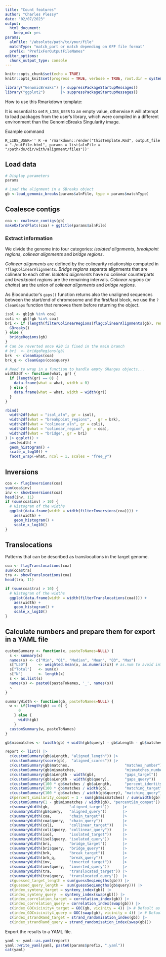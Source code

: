 ```yaml
---
title: "Count features"
author: "Charles Plessy"
date: "02/07/2023"
output: 
  html_document: 
    keep_md: yes
params:
  alnFile: "/absolute/path/to/your/file"
  matchType: "match_part or match depending on GFF file format"
  prefix: "PrefixForOutputFileNames"
editor_options: 
  chunk_output_type: console
---
```


```r
knitr::opts_chunk$set(echo = TRUE)
knitr::opts_knit$set(progress = TRUE, verbose = TRUE, root.dir = system2("pwd", stdout = TRUE))
```

```r
library("GenomicBreaks") |> suppressPackageStartupMessages()
library("ggplot2")       |> suppressPackageStartupMessages()
```

How to use this Rmarkdown template:

It is essential to set `R_LIBS_USER` to an empty value, otherwise `R` will
attempt to load packages from the user's library, which were compiled in a
different environment than the GenomicBreaks Singularity image.

Example command

```
R_LIBS_USER='' R -e 'rmarkdown::render("thisTemplate.Rmd", output_file = "./outFile.html", params = list(alnFile = "/path/do/dir/with/alignment/files"))'
```

Load data
---------

```r
# Display parameters
params

# Load the alignment in a GBreaks object
gb <-load_genomic_breaks(params$alnFile, type = params$matchType)
```

Coalesce contigs
----------------

```r
coa <- coalesce_contigs(gb)
makeOxfordPlots(coa) + ggtitle(params$alnFile)
```

### Extract information

We divide the genome into four categories: _isolated alignments_, _breakpoint
regions_, _colinear alignments_ and _bridge regions_.

_Colinear alignments_ are defined by the colinearity relationship computed
in `?flagColinearAlignments`.  _Bridge regions_ separate alignments that are
colinear to each other.  _Isolated alignments_ have no colinear counterparts
and _breakpoint regions_ are the remaining intervals.  _Colinear regions_ 
(or _chains_) are the union of _colinear alignments_ and _bridge regions_.

As Bioconductor's `gaps()` function returns also the unaligned sequences between
the start/end of chromosome and the first/last block, we use the `?cleanGaps`
function that removes them before returning the object.
   
```r
isol <- gb[gb %in% coa]
coli <- gb[!gb %in% coa]
bri <- if (length(filterColinearRegions(flagColinearAlignments(gb), rename = FALSE)) == 0) {
  GBreaks()
} else {
  bridgeRegions(gb)
}
# Can be reverted once #20 is fixed in the main branch
# bri  <- bridgeRegions(gb)
brk  <- cleanGaps(coa)
brk_q <- cleanGaps(coa$query)
```

```r
# Need to wrap in a function to handle empty GRanges objects...
width2df <- function(what, gr) {
  if (length(gr) == 0) {
    data.frame(what = what, width = 0)
  } else { 
    data.frame(what = what, width = width(gr))
  }
}

rbind(
  width2df(what = "isol_aln", gr = isol),
  width2df(what = "breakpoint_regions",   gr = brk),
  width2df(what = "colinear_aln", gr = coli),
  width2df(what = "colinear_region", gr = coa),
  width2df(what = "bridge", gr = bri)
) |> ggplot() +
  aes(width) +
  geom_histogram() +
  scale_x_log10() +
  facet_wrap(~what, ncol = 1, scales = "free_y")
```

Inversions
----------

```r
coa <- flagInversions(coa)
sum(coa$inv)
inv <- showInversions(coa)
head(inv, 11)
if (sum(coa$inv) > 10) {
  # Histogram of the widths
  ggplot(data.frame(width = width(filterInversions(coa)))) +
    aes(width) +
    geom_histogram() +
    scale_x_log10()
}
```

Translocations
--------------

Patterns that can be described as translocations in the target genome.

```r
coa <- flagTranslocations(coa)
sum(coa$tra)
tra <- showTranslocations(coa)
head(tra, 11)

if (sum(coa$tra) > 10) {
  # Histogram of the widths
  ggplot(data.frame(width = width(filterTranslocations(coa)))) +
    aes(width) +
    geom_histogram() +
    scale_x_log10()
}
```


Calculate numbers and prepare them for export in a YAML file
------------------------------------------------------------

```r
customSummary <- function(x, pasteToNames=NULL) {
  s <- summary(x)
  names(s) <- c("Min", "Q1", "Median", "Mean", "Q3", "Max")
  s["L50"]     <- weighted.mean(x, as.numeric(x)) # as.num to avoid integer overflow
  s["Total"]   <- sum(x)
  s["N"]       <- length(x)
  s <- as.list(s)
  names(s) <- paste0(pasteToNames, '_', names(s))
  s
}

summaryWidth <- function(gb, pasteToNames=NULL) {
  w <- if(length(gb) == 0) {
      0
    } else {
      width(gb)
    }
  customSummary(w, pasteToNames)
}

gb$mismatches <- (width(gb) + width(gb$query) - gb$aLength - gb$matches)

report <- list() |>
  c(customSummary(gb$aLength, "aligned_length")) |>
  c(customSummary(score(gb),  "aligned_scores")) |>
  c(customSummary(gb$matches,                         "matches_number"))     |>
  c(customSummary(gb$mismatches,                      "mismatches_number"))  |>
  c(customSummary(gb$aLength - width(gb),             "gaps_target"))       |>
  c(customSummary(gb$aLength - width(gb$query),       "gaps_query"))        |>
  c(customSummary(100 * gb$matches / gb$aLength,      "percent_identity_") ) |>
  c(customSummary(100 * gb$matches / width(gb),       "matching_target"))    |>
  c(customSummary(100 * gb$matches / width(gb$query), "matching_query"))     |>
  c(percent_similarity_compat = 1 - sum(gb$mismatches) / sum(width(gb))) |>
  c(customSummary(1 - gb$mismatches / width(gb), "percentSim_compat"))  |> # To reproduce older figures
  c(summaryWidth(gb,         "aligned_target"))      |>
  c(summaryWidth(gb$query,   "aligned_query"))       |>
  c(summaryWidth(coa,        "chain_target"))        |>
  c(summaryWidth(coa$query,  "chain_query"))         |>
  c(summaryWidth(coli,       "collinear_target"))    |>
  c(summaryWidth(coli$query, "collinear_query"))     |>
  c(summaryWidth(isol,       "isolated_target"))     |>
  c(summaryWidth(isol$query, "isolated_query"))      |>
  c(summaryWidth(bri,        "bridge_target"))       |>
  c(summaryWidth(bri$query,  "bridge_query"))        |>
  c(summaryWidth(brk,        "break_target"))        |>
  c(summaryWidth(brk_q,      "break_query"))         |>
  c(summaryWidth(inv,        "inverted_target"))     |>
  c(summaryWidth(inv$query,  "inverted_query"))      |>
  c(summaryWidth(tra,        "translocated_target")) |>
  c(summaryWidth(tra$query,  "translocated_query"))  |>
  c(guessed_target_length = sum(guessSeqLengths(gb))) |>
  c(guessed_query_length =  sum(guessSeqLengths(gb$query))) |>
  c(index_synteny_target = synteny_index(gb)) |>
  c(index_synteny_query  = synteny_index(swap(gb))) |>
  c(index_correlation_target = correlation_index(gb)) |>
  c(index_correlation_query = correlation_index(swap(gb))) |>
  c(index_GOCvicinity4_target = GOC(gb, vicinity = 4)) |> # Default as of today.  Does not make much sense on nucleotide sequences?
  c(index_GOCvicinity4_query = GOC(swap(gb), vicinity = 4)) |> # Default as of today.  Does not make much sense on nucleotide sequences?
  c(index_strandRand_target = strand_randomisation_index(gb)) |>
  c(index_strandRand_query = strand_randomisation_index(swap(gb)))
```

Export the results to a YAML file.

```r
yaml <- yaml::as.yaml(report)
yaml::write_yaml(yaml, paste0(params$prefix, ".yaml"))
cat(yaml)
```
